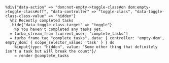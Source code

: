 ```haml
%div{"data-action" => "dom:not-empty->toggle-class#on dom:empty->toggle-class#off", "data-controller" => "toggle-class", "data-toggle-class-class-value" => "hidden"}
  %h2 Recently completed tasks
  .hide{"data-toggle-class-target" => "toggle"}
    %p You haven't completed any tasks yet.
  = turbo_stream_from [current_user, "complete_tasks"]
  = turbo_frame_tag "complete_tasks", data: { controller: 'empty-dom', empty_dom: { scope_selector_value: 'task' } } do
    %input{type: "hidden", value: "Some other thing that definitely isn't a task but will break the count"}/
    = render @complete_tasks
```